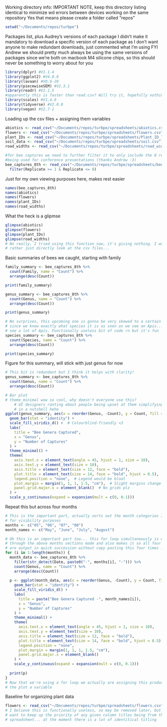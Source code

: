 Working directory info: IMPORTANT NOTE, keep this directory listing identical
to minimize wd errors between devices working on the same repository
  Yes that means please create a folder called "repos"
```r
setwd("~/Documents/repos/turbpe")
```

Packages list, plus Audrey's versions of each package
  I didn't make it mandatory to download a specific version of each package as I
  don't want anyone to make redundant downloads, just commented what I'm using
  FYI Andrew we should pretty much always be using the same versions of packages
  since we're both on macbook M4 silicone chips, so this should never be
  something to worry about for you
```r
library(dplyr) #V1.1.4
library(ggplot2) #V4.0.0
library(lavaan) #V0.6-20
library(piecewiseSEM) #V2.3.1
library(readr) #V2.1.5
#apparently this is faster than read.csv? Will try it, hopefully nothing breaks
library(scales) #V1.4.0
library(tidyverse) #V2.0.0
library(vegan) #V2.7-1

```

Loading up the csv files + assigning them variables
```r
abiotics <- read_csv("~/Documents/repos/turbpe/spreadsheets/abiotics.csv")
flowers <- read_csv("~/Documents/repos/turbpe/spreadsheets/flowers.csv")
plant_IDs <- read_csv("~/Documents/repos/turbpe/spreadsheets/Plant_ID_list.csv")
soil_data <- read_csv("~/Documents/repos/turbpe/spreadsheets/soil.csv")
road_widths <- read_csv("~/Documents/repos/turbpe/spreadsheets/road_widths.csv")

#for bee captures we need to further filter it to only include the 8 replicates
#being used for conference presentations (thanks Andrew :3)
bee_captures_8th <- read_csv("~/Documents/repos/turbpe/spreadsheets/bee_captures.csv") %>%
  filter(Replicate >= 1 & Replicate <= 8)
```

Just for my own viewing purposes here, makes rest easier
```r
names(bee_captures_8th)
names(abiotics)
names(flowers)
names(plant_IDs)
names(road_widths)
```

What the heck is a glipmse
```r
glimpse(abiotics)
glimpse(flowers)
glimpse(plant_IDs)
glimpse(road_widths)
# No really, I tried using this function now, it's giving nothing. I would
# rather just directly look at the csv files...
```

Basic summaries of bees we caught, starting with family
```r
family_summary <- bee_captures_8th %>%
  count(Family, name = "Count") %>%
  arrange(desc(Count))

print(family_summary)

genus_summary <- bee_captures_8th %>%
  count(Genus, name = "Count") %>%
  arrange(desc(Count))

print(genus_summary)

# No surprises, this upcoming one is gonna be very skewed to a certain species,
# since we know exactly what species it is as soon as we see an Apis... and we
# see a lot of Apis. Functionally useless bit of code rn but it's fun
species_summary <- bee_captures_8th %>%
  count(Species, name = "Count") %>%
  arrange(desc(Count))

print(species_summary)
```

Figure for this summary, will stick with just genus for now
```r

# This bit is redundant but I think it helps with clarity!
genus_summary <- bee_captures_8th %>%
  count(Genus, name = "Count") %>%
  arrange(desc(Count))

# Bar plot
# theme_minimal wow so cool, why doesn't everyone use this?
    # UI designers ranting about people being upset at them simplifying
    # in a nutshell hehe
ggplot(genus_summary, aes(x = reorder(Genus, -Count), y = Count, fill = Genus)) +
  geom_bar(stat = "identity") +
  scale_fill_viridis_d() +  # Colourblind-friendly <3
  labs(
    title = "Bee Genera Captured",
    x = "Genus",
    y = "Number of Captures"
  ) +
  theme_minimal() +
  theme(
    axis.text.x = element_text(angle = 45, hjust = 1, size = 10),
    axis.text.y = element_text(size = 10),
    axis.title = element_text(size = 12, face = "bold"),
    plot.title = element_text(size = 14, face = "bold", hjust = 0.5),
    legend.position = "none",  # Legend would be bloat
    plot.margin = margin(1, 1, 1, 1.5, "cm"),  # Slight margins change
    panel.grid.major.x = element_blank()  # No grids plz
  ) +
  scale_y_continuous(expand = expansion(mult = c(0, 0.1)))
```

Repeat this but across four months
```r
# This is the important part, actually sorts out the month categories I desire
# for visibility purposes
months <- c("05", "06", "07", "08")
month_names <- c("May", "June", "July", "August")

# Ok this is an important part too... this for loop simultaneously is what sorts
# through the above months sections made and also makes it so all four figures
# are output in quick succession without copy pasting this four times :)
for (i in 1:length(months)) {
  month_data <- bee_captures_8th %>%
    filter(str_detect(Date, paste0("-", months[i], "-"))) %>%
    count(Genus, name = "Count") %>%
    arrange(desc(Count))
  
  p <- ggplot(month_data, aes(x = reorder(Genus, -Count), y = Count, fill = Genus)) +
    geom_bar(stat = "identity") +
    scale_fill_viridis_d() +
    labs(
      title = paste("Bee Genera Captured -", month_names[i]),
      x = "Genus",
      y = "Number of Captures"
    ) +
    theme_minimal() +
    theme(
      axis.text.x = element_text(angle = 45, hjust = 1, size = 10),
      axis.text.y = element_text(size = 10),
      axis.title = element_text(size = 12, face = "bold"),
      plot.title = element_text(size = 14, face = "bold", hjust = 0.5),
      legend.position = "none",
      plot.margin = margin(1, 1, 1, 1.5, "cm"),
      panel.grid.major.x = element_blank()
    ) +
    scale_y_continuous(expand = expansion(mult = c(0, 0.1)))
  
  print(p)
}
# Now that we're using a for loop we actually are assigning this production of
# the plot a variable
```

Baseline for organizing plant data
```r

flowers <- read_csv("~/Documents/repos/turbpe/spreadsheets/flowers.csv")
# I believe this is functionally useless, so may be removed later, but for now I
# want to keep up the priority of any given column titles being from the flowers
# spreadsheet... at the moment there is a lot of identitical titling
```

```r

```

```r

```

```r

```

```r

```

```r

```

```r

```

```r

```

```r

```

```r

```

```r

```

```r

```

```r

```

```r

```

```r

```

```r

```

